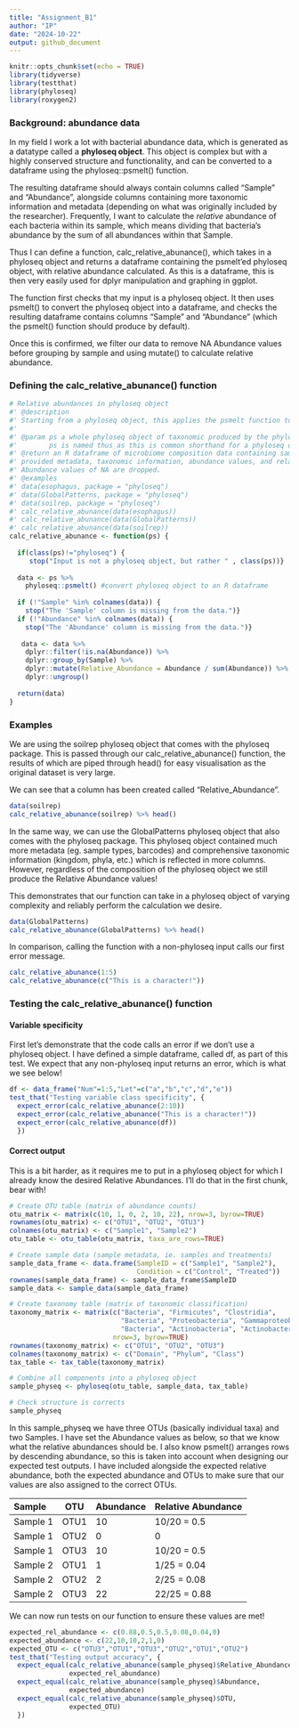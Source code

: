 ```yaml
---
title: "Assignment_B1"
author: "IP"
date: "2024-10-22"
output: github_document
---
```


```r
knitr::opts_chunk$set(echo = TRUE)
library(tidyverse)
library(testthat)
library(phyloseq)
library(roxygen2)
```

### Background: abundance data

In my field I work a lot with bacterial abundance data, which is generated as a datatype called a **phyloseq object**. This object is complex but with a highly conserved structure and functionality, and can be converted to a dataframe using the phyloseq::psmelt() function.

The resulting dataframe should always contain columns called "Sample" and "Abundance", alongside columns containing more taxonomic information and metadata (depending on what was originally included by the researcher). Frequently, I want to calculate the *relative* abundance of each bacteria within its sample, which means dividing that bacteria's abundance by the sum of all abundances within that Sample.

Thus I can define a function, calc_relative_abunance(), which takes in a phyloseq object and returns a dataframe containing the psmelt'ed phyloseq object, with relative abundance calculated. As this is a dataframe, this is then very easily used for dplyr manipulation and graphing in ggplot.

The function first checks that my input is a phyloseq object. It then uses psmelt() to convert the phyloseq object into a dataframe, and checks the resulting dataframe contains columns "Sample" and "Abundance" (which the psmelt() function should produce by default).

Once this is confirmed, we filter our data to remove NA Abundance values before grouping by sample and using mutate() to calculate relative abundance.

### Defining the calc_relative_abunance() function

```r
# Relative abundances in phyloseq object
#' @description 
#' Starting from a phyloseq object, this applies the psmelt function to convert data into an R dataframe and subsequently calculate relative abundance of each taxonomic unit within its sample. 
#' 
#' @param ps a whole phyloseq object of taxonomic produced by the phyloseq::phyloseq() function.
#'        ps is named thus as this is common shorthand for a phyloseq object in the field.
#' @return an R dataframe of microbiome composition data containing sample ID and all other 
#' provided metadata, taxonomic information, abundance values, and relative abundance values. 
#' Abundance values of NA are dropped.
#' @examples
#' data(esophagus, package = "phyloseq")
#' data(GlobalPatterns, package = "phyloseq")
#' data(soilrep, package = "phyloseq")
#' calc_relative_abunance(data(esophagus))
#' calc_relative_abunance(data(GlobalPatterns))
#' calc_relative_abunance(data(soilrep))
calc_relative_abunance <- function(ps) {
  
  if(class(ps)!="phyloseq") {
     stop("Input is not a phyloseq object, but rather " , class(ps))}
  
  data <- ps %>%
    phyloseq::psmelt() #convert phyloseq object to an R dataframe
  
  if (!"Sample" %in% colnames(data)) {
    stop("The 'Sample' column is missing from the data.")}
  if (!"Abundance" %in% colnames(data)) {
    stop("The 'Abundance' column is missing from the data.")}
  
   data <- data %>%  
    dplyr::filter(!is.na(Abundance)) %>%
    dplyr::group_by(Sample) %>% 
    dplyr::mutate(Relative_Abundance = Abundance / sum(Abundance)) %>%
    dplyr::ungroup()
  
  return(data)
}
```

### Examples

We are using the soilrep phyloseq object that comes with the phyloseq package. This is passed through our calc_relative_abunance() function, the results of which are piped through head() for easy visualisation as the original dataset is very large.

We can see that a column has been created called "Relative_Abundance".

```r
data(soilrep)
calc_relative_abunance(soilrep) %>% head()
```

In the same way, we can use the GlobalPatterns phyloseq object that also comes with the phyloseq package. This phyloseq object contained much more metadata (eg. sample types, barcodes) and comprehensive taxonomic information (kingdom, phyla, etc.) which is reflected in more columns. However, regardless of the composition of the phyloseq object we still produce the Relative Abundance values!

This demonstrates that our function can take in a phyloseq object of varying complexity and reliably perform the calculation we desire.

```r
data(GlobalPatterns)
calc_relative_abunance(GlobalPatterns) %>% head()
```

In comparison, calling the function with a non-phyloseq input calls our first error message.

```r
calc_relative_abunance(1:5) 
calc_relative_abunance(c("This is a character!")) 
```

### Testing the calc_relative_abunance() function

#### Variable specificity

First let's demonstrate that the code calls an error if we don't use a phyloseq object. I have defined a simple dataframe, called df, as part of this test. We expect that any non-phyloseq input returns an error, which is what we see below!

```r
df <- data_frame("Num"=1:5,"Let"=c("a","b","c","d","e"))
test_that("Testing variable class specificity", {
  expect_error(calc_relative_abunance(2:10))
  expect_error(calc_relative_abunance("This is a character!"))
  expect_error(calc_relative_abunance(df))
  })
```

#### Correct output

This is a bit harder, as it requires me to put in a phyloseq object for which I already know the desired Relative Abundances. I'll do that in the first chunk, bear with!

```r
# Create OTU table (matrix of abundance counts)
otu_matrix <- matrix(c(10, 1, 0, 2, 10, 22), nrow=3, byrow=TRUE)
rownames(otu_matrix) <- c("OTU1", "OTU2", "OTU3")
colnames(otu_matrix) <- c("Sample1", "Sample2")
otu_table <- otu_table(otu_matrix, taxa_are_rows=TRUE)

# Create sample data (sample metadata, ie. samples and treatments)
sample_data_frame <- data.frame(SampleID = c("Sample1", "Sample2"),
                                Condition = c("Control", "Treated"))
rownames(sample_data_frame) <- sample_data_frame$SampleID
sample_data <- sample_data(sample_data_frame)

# Create taxonomy table (matrix of taxonomic classification)
taxonomy_matrix <- matrix(c("Bacteria", "Firmicutes", "Clostridia", 
                            "Bacteria", "Proteobacteria", "Gammaproteobacteria",
                            "Bacteria", "Actinobacteria", "Actinobacteria"), 
                          nrow=3, byrow=TRUE)
rownames(taxonomy_matrix) <- c("OTU1", "OTU2", "OTU3")
colnames(taxonomy_matrix) <- c("Domain", "Phylum", "Class")
tax_table <- tax_table(taxonomy_matrix)

# Combine all components into a phyloseq object
sample_physeq <- phyloseq(otu_table, sample_data, tax_table)

# Check structure is corrects
sample_physeq
```

In this sample_physeq we have three OTUs (basically individual taxa) and two Samples. I have set the Abundance values as below, so that we know what the relative abundances should be. I also know psmelt() arranges rows by descending abundance, so this is taken into account when designing our expected test outputs. I have included alongside the expected relative abundance, both the expected abundance and OTUs to make sure that our values are also assigned to the correct OTUs.

| Sample   | OTU  | Abundance | Relative Abundance |
|:---------|:----:|:----------|--------------------|
| Sample 1 | OTU1 | 10        | 10/20 = 0.5        |
| Sample 1 | OTU2 | 0         | 0                  |
| Sample 1 | OTU3 | 10        | 10/20 = 0.5        |
| Sample 2 | OTU1 | 1         | 1/25 = 0.04        |
| Sample 2 | OTU2 | 2         | 2/25 = 0.08        |
| Sample 2 | OTU3 | 22        | 22/25 = 0.88       |

We can now run tests on our function to ensure these values are met! 

```r
expected_rel_abundance <- c(0.88,0.5,0.5,0.08,0.04,0)
expected_abundance <- c(22,10,10,2,1,0)
expected_OTU <- c("OTU3","OTU1","OTU3","OTU2","OTU1","OTU2")
test_that("Testing output accuracy", {
  expect_equal(calc_relative_abunance(sample_physeq)$Relative_Abundance,
               expected_rel_abundance)
  expect_equal(calc_relative_abunance(sample_physeq)$Abundance,
               expected_abundance)
  expect_equal(calc_relative_abunance(sample_physeq)$OTU,
               expected_OTU)
  })
```